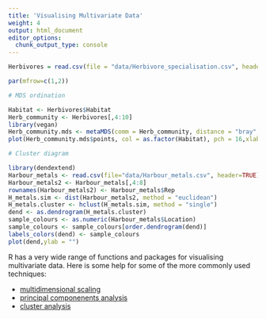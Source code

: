 ```yaml
---
title: 'Visualising Multivariate Data'
weight: 4
output: html_document
editor_options: 
  chunk_output_type: console
---
```


```r

Herbivores = read.csv(file = "data/Herbivore_specialisation.csv", header = TRUE)

par(mfrow=c(1,2)) 

# MDS ordination

Habitat <- Herbivores$Habitat
Herb_community <- Herbivores[,4:10]
library(vegan)
Herb_community.mds <- metaMDS(comm = Herb_community, distance = "bray", trace = FALSE)
plot(Herb_community.mds$points, col = as.factor(Habitat), pch = 16,xlab="",ylab="",xaxt="n",yaxt="n") 

# Cluster diagram

library(dendextend)
Harbour_metals <- read.csv(file="data/Harbour_metals.csv", header=TRUE)
Harbour_metals2 <- Harbour_metals[,4:8]
rownames(Harbour_metals2) <- Harbour_metals$Rep
H_metals.sim <- dist(Harbour_metals2, method = "euclidean")
H_metals.cluster <- hclust(H_metals.sim, method = "single")
dend <- as.dendrogram(H_metals.cluster)
sample_colours <- as.numeric(Harbour_metals$Location)
sample_colours <- sample_colours[order.dendrogram(dend)]
labels_colors(dend) <- sample_colours
plot(dend,ylab = "")
```

R has a very wide range of functions and packages for visualising multivariate data. Here is some help for some of the more commonly used techniques:  

* [multidimensional scaling](http://environmentalcomputing.net/multidimensional-scaling/)  
* [principal componenents analysis](http://environmentalcomputing.net/principal-components-analysis/)  
* [cluster analysis](http://environmentalcomputing.net/cluster-analysis/)  